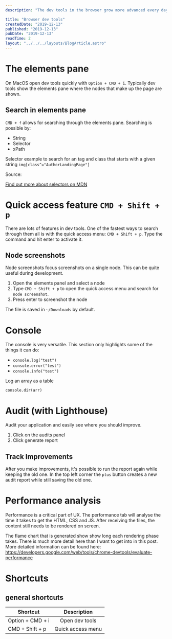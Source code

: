 ```yaml
---
description: "The dev tools in the browser grow more advanced every day. This post keeps track of some of the most useful features. Where possible key differences between browsers is highlighted. Most features are in Chrome on MacOS."

title: "Browser dev tools"
createdDate: "2019-12-13"
published: "2019-12-13"
pubDate: "2019-12-13"
readTime: 2
layout: "../../../layouts/BlogArticle.astro"
---
```


# The elements pane

On MacOS open dev tools quickly with `Option + CMD + i`. Typically dev tools show the elements pane where the nodes that make up the page are shown.

## Search in elements pane

`CMD + f` allows for searching through the elements pane. Searching is possible by:

-   String
-   Selector
-   xPath

Selector example to search for an tag and class that starts with a given string
`img[class^="AuthorLandingPage"]`

Source:

[Find out more about selectors on MDN](https://developer.mozilla.org/en-US/docs/Learn/CSS/Building_blocks/Selectors "Selector basics on MDN")

# Quick access feature `CMD + Shift + p`

There are lots of features in dev tools. One of the fastest ways to search through them all is with the quick access menu: `CMD + Shift + p`. Type the command and hit enter to activate it.

## Node screenshots

Node screenshots focus screenshots on a single node. This can be quite useful during development.

1. Open the elements panel and select a node
2. Type `CMD + Shift + p` to open the quick access menu and search for `node screenshot`.
3. Press enter to screenshot the node

The file is saved in `~/Downloads` by default.

# Console

The console is very versatile. This section only highlights some of the things it can do:

-   `console.log("test")`
-   `console.error("test")`
-   `console.info("test")`

Log an array as a table

`console.dir(arr)`

# Audit (with Lighthouse)

Audit your application and easily see where you should improve.

1. Click on the audits panel
2. Click generate report

## Track Improvements

After you make improvements, it's possible to run the report again while keeping the old one. In the top left corner the `plus` button creates a new audit report while still saving the old one.

# Performance analysis

Performance is a critical part of UX. The performance tab will analyse the time it takes to get the HTML, CSS and JS. After receiving the files, the content still needs to be rendered on screen.

The flame chart that is generated show show long each rendering phase takes. There is much more detail here than I want to get into in this post. More detailed information can be found here:
https://developers.google.com/web/tools/chrome-devtools/evaluate-performance

# Shortcuts

## general shortcuts

| Shortcut         |    Description    |
| ---------------- | :---------------: |
| Option + CMD + i |  Open dev tools   |
| CMD + Shift + p  | Quick access menu |
